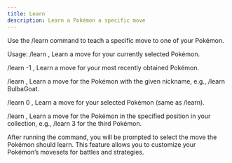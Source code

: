 ```yaml
---
title: Learn
description: Learn a Pokémon a specific move
---
```


Use the /learn command to teach a specific move to one of your Pokémon.

Usage:
/learn , 
Learn a move for your currently selected Pokémon.

/learn -1 , 
Learn a move for your most recently obtained Pokémon.

/learn <nickname> , 
Learn a move for the Pokémon with the given nickname, e.g., /learn BulbaGoat.

/learn 0 , 
Learn a move for your selected Pokémon (same as /learn).

/learn <number> , 
Learn a move for the Pokémon in the specified position in your collection, e.g., /learn 3 for the third Pokémon.

After running the command, you will be prompted to select the move the Pokémon should learn. 
This feature allows you to customize your Pokémon’s movesets for battles and strategies.